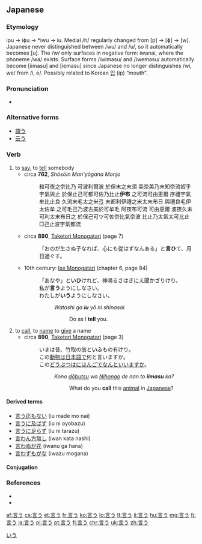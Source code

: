==Japanese==
{{ja-kanjitab|い|sort=いう|yomi=kun}}

===Etymology===
ipu → iɸu → *iwu → iu. Medial /h/ regularly changed from [p] → [ɸ] → [w]. Japanese never distinguished between /wu/ and /u/, so it automatically becomes [u]. The /w/ only surfaces in negative form: iwanai, where the phoneme /wa/ exists. Surface forms /iwimasu/ and /iwemasu/ automatically become [iimasu] and [iemasu] since Japanese no longer distinguishes /wi, we/ from /i, e/. Possibly related to Korean [[입]] (ip) “mouth”.

===Pronunciation===
* {{audio|Ja-iu-to say.ogg|Audio}}

===Alternative forms===
* [[謂う]]
* [[云う]]

===Verb===
{{ja-verb|type=1|いう|hhira=いふ}}

# to [[say]], to [[tell]] somebody
#* circa '''762''', ''Shōsōin Man'yōgana Monjo''
#*: 和可夜之奈比乃 可波利爾波 於保末之末須 美奈美乃末知奈流奴乎 宇氣與止 於保止己可都可佐乃比止'''伊布''' 之可流可由恵爾 序禮宇氣牟比止良 久流末毛太之米弖 末都利伊禮之米太末布日 與禮良毛伊太佐牟 之可毛己乃波古美於可牟毛 阿夜布可流 可由恵爾 波夜久末可利太末布日之 於保己可ツ可佐奈比氣奈波 比止乃太氣太可比止 □己止波宇氣都流
#* circa '''890''', [[w:Taketori Monogatari|Taketori Monogatari]] (page 7)
#*: 「おのが生さぬ子なれば、心にも従はずなんある」と'''言ひ'''て、月日過ぐす。
#* 10th century: [[w:Ise Monogatari|Ise Monogatari]] (chapter 6, page 84)
#*: 「あなや」と'''いひ'''けれど、神鳴るさはぎにえ聞かざりけり。<br>私が'''言う'''ようにしなさい。<br>わたしが'''いう'''ようにしなさい。
#*:: ''Watashi ga '''iu''' yō ni shinasai.''
#*::: Do as I '''tell''' you.
# to [[call]], to [[name]] to [[give]] a name
#* circa '''890''', [[w:Taketori Monogatari|Taketori Monogatari]] (page 3)
#*: いまは昔、竹取の翁と'''いふ'''もの有けり。<br>この[[動物]]は[[日本語]]で何と言いますか。<br>この[[どうぶつ]]は[[にほんご]]でなんといいますか。
#*:: ''Kono [[dōbutsu]] wa [[Nihongo]] de nan to '''iimasu''' ka?''
#*::: What do you '''call''' this [[animal]] in [[Japanese]]?

====Derived terms====
* [[言う迄もない]] (iu made mo nai)
* [[言うに及ばず]] (iu ni oyobazu)
* [[言うに足らず]] (iu ni tarazu)
* [[言わん方無し]] (iwan kata nashi)
* [[言わぬが花]] (iwanu ga hana)
* [[言わずもがな]] (iwazu mogana)

====Conjugation====
{{ja-go-u|い}}

===References===

* {{reference-book
  | last = Horiuchi
  | first = Hideaki
  | coauthors = Ken Akiyama
  | title = [[w:Taketori Monogatari|Taketori Monogatari]], [[w:Ise Monogatari|Ise Monogatari]]
  | publisher = [[w:Iwanami Shoten Publishing|Iwanami Shoten]]
  | date = 1997
  | location = Tōkyō
  | id = ISBN 4-00-240017-4
}}
* {{R:Nara Ibun 3}}

[[Category:1000 Japanese basic words|いう]]

[[af:言う]]
[[cs:言う]]
[[et:言う]]
[[fr:言う]]
[[ko:言う]]
[[lo:言う]]
[[lt:言う]]
[[li:言う]]
[[hu:言う]]
[[mg:言う]]
[[fj:言う]]
[[ja:言う]]
[[pl:言う]]
[[pt:言う]]
[[fi:言う]]
[[chr:言う]]
[[uk:言う]]
[[zh:言う]]